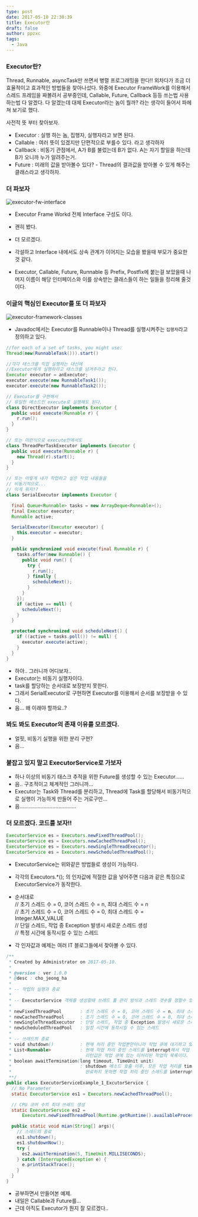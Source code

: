 ```yaml
---
type: post
date: 2017-05-10 22:30:39
title: Executor란
draft: false
author: ppzxc
tags:
  - Java
---
```


### Executor란?

Thread, Runnable, asyncTask만 쓰면서 병렬 프로그래밍을 한다!! 외차다가 조금 더 효율적이고 효과적인 방법들을 찾아나섰다. 와중에 Executor FrameWork를 이용해서 스레드 프레임을 짜볼려서 공부중인데, Callable, Future, Callback 등등 쓰는법 사용하는법 다 알겠다. 다 알겠는데 대체 Executor라는 놈이 뭘까? 라는 생각이 들어서 파헤쳐 보기로 했다.

사전적 뜻 부터 찾아보자.

- Executor : 실행 하는 놈, 집행자, 실행자라고 보면 된다.
- Callable : 여러 뜻이 있겠지만 단편적으로 부를수 있다. 라고 생각하자
- Callback : 비동기 관점에서, A가 B를 불렀는데 B가 없다. A는 자기 할일을 하는데 B가 오니까 누가 알려주는거.
- Future : 미래의 값을 받아볼수 있다? - Thread의 결과값을 받아볼 수 있게 해주는 클래스라고 생각하자.

### 더 파보자

![executor-fw-interface](https://github.com/ppzxc/ppzxc.github.io/blob/master/content/images/executor-framework-interfaces.png)

- Executor Frame Workd 전체 Interface 구성도 이다.
- 괜히 봤다.
- 더 모르겠다.

- 각설하고 Interface 내에서도 상속 관계가 이어지는 모습을 봤을때 부모가 중요한 것 같다.
- Executor, Callable, Future, Runnable 등 Prefix, Postfix에 붙는걸 보았을때 나머지 이름이 해당 인터페이스와 이를 상속받는 클래스들이 하는 일들을 정리해 줄것이다.

### 이글의 핵심인 Executor를 또 더 파보자

![executor-framework-classes](https://github.com/ppzxc/ppzxc.github.io/blob/master/content/images/executor-framework-classes.png)

- Javadoc에서는 Executor를 Runnable이나 Thread를 실행시켜주는 `집행자`라고 정의하고 있다.

```java
//for each of a set of tasks, you might use:
Thread(new(RunnableTask())).start()

//각각 태스크를 직접 실행하는 대신에
//Executor에게 실행하라고 태스크를 넘겨주라고 한다.
Executor executor = anExecutor;
executor.execute(new RunnableTask1());
executor.execute(new RunnableTask2());
```

```java
// Executor를 구현해서
// 유일한 메소드인 execute로 실행해도 된다.
class DirectExecutor implements Executor {
  public void execute(Runnable r) {
    r.run();
  }
}
```

```java
// 또는 이런식으로 execute안에서도
class ThreadPerTaskExecutor implements Executor {
  public void execute(Runnable r) {
    new Thread(r).start();
  }
}
```

```java
// 또는 이렇게 내가 작업하고 싶은 작업 내용들을
// 비동기적으로...
// 이게 뭐지!?
class SerialExecutor implements Executor {

  final Queue<Runnable> tasks = new ArrayDeque<Runnable>();
  final Executor executor;
  Runnable active;

  SerialExecutor(Executor executor) {
    this.executor = executor;
  }

  public synchronized void execute(final Runnable r) {
    tasks.offer(new Runnable() {
      public void run() {
        try {
          r.run();
        } finally {
          scheduleNext();
        }
      }
    });
    if (active == null) {
      scheduleNext();
    }
  }

  protected synchronized void scheduleNext() {
    if ((active = tasks.poll()) != null) {
      executor.execute(active);
    }
  }
}
```

- 하아.. 그러니까 어디보자..
- Executor는 비동기 실행자이다.
- task를 할당하는 순서대로 보장받지 못한다.
- 그래서 SerialExecutor로 구현하면 Executor를 이용해서 순서를 보장받을 수 있다.
- 음... 왜 이래야 할까요..?

### 봐도 봐도 Executor의 존재 이유를 모르겠다.

- 얼핏, 비동기 실행을 위한 분리 구현?
- 음...

### 붙잡고 있지 말고 ExecutorService로 가보자

- 하나 이상의 비동기 태스크 추적을 위한 Future를 생성할 수 있는 Executor......
- 음.. 구조적이고 체계적인 그러니까...
- Executor는 Task와 Thread를 분리하고, Thread에 Task를 할당해서 비동기적으로 실행이 가능하게 만들어 주는 거로구만...
- 음......................................

### 더 모르겠다. 코드를 보자!!

```java
ExecutorService es = Executors.newFixedThreadPool();
ExecutorService es = Executors.newCachedThreadPool();
ExecutorService es = Executors.newSingleThreadExecutor();
ExecutorService es = Executors.newScheduledThreadPool();
```

- ExecutorService는 위와같은 방법들로 생성이 가능하다.
- 각각의 Executors.\*(); 의 인자값에 적절한 값을 넣어주면 다음과 같은 특징으로 ExecutorService가 동작한다.

- 순서대로  
  // 초기 스레드 수 = 0, 코어 스레드 수 = n, 최대 스레드 수 = n  
  // 초기 스레드 수 = 0, 코어 스레드 수 = 0, 최대 스레드 수 = Integer.MAX_VALUE  
  // 단일 스레드, 작업 중 Exception 발생시 새로운 스레드 생성  
  // 특정 시간에 동작시킬 수 있는 스레드

- 각 인자값과 예제는 여러 IT 블로그들에서 찾아볼 수 있다.

```java
/**
 * Created by Administrator on 2017-05-10.
 *
 * @version : ver 1.0.0
 * @desc : cho_jeong_ha
 *
 * -- 작업의 실행과 종료
 *
 * -- ExecutorService 객체를 생성할때 쓰레드 풀 관리 방식과 스레드 갯수를 정할수 있다.
 *
 * newFixedThreadPool       : 초기 스레드 수 = 0, 코어 스레드 수 = n, 최대 스레드 수 = n
 * newCachedThreadPool      : 초기 스레드 수 = 0, 코어 스레드 수 = 0, 최대 스레드 수 = Integer.MAX_VALUE
 * newSingleThreadExecutor  : 단일 스레드, 작업 중 Exception 발생시 새로운 스레드 생성
 * newScheduledThreadPool   : 일정 시간에 동작시킬 수 있는 스레드
 *
 * -- 쓰레드의 종료
 * void shutdown()          : 현재 처리 중인 작업뿐만아니라 작업 큐에 대기하고 있는 모든 작업을 처리한 뒤에 스레드 풀을 종료시킨다.
 * List<Runnable>           : 현재 작업 처리 중인 스레드를 interrupt해서 작업 중지를 시도하고 스레드 풀을 종료시킨다.
 *                            리턴값은 작업 큐에 있는 미처리된 작업의 목록이다.
 * boolean awaitTermination(long timeout, TimeUnit unit)
 *                          : shutdown 메소드 호출 이후, 모든 작업 처리를 timeout 시간내에 완료하면 true를 리턴하고,
 *                            완료하지 못하면 작업 처리 중인 스레드를 interrupt하고 false를 리턴한다.
 **/
public class ExecutorServiceExample_1_ExcutorService {
  // No Parameter
  static ExecutorService es1 = Executors.newCachedThreadPool();

  // CPU 코어 수의 최대 쓰레드 생성
  static ExecutorService es2 =
      Executors.newFixedThreadPool(Runtime.getRuntime().availableProcessors());

  public static void mian(String[] args){
    // 스레드의 종료
    es1.shutdown();
    es1.shutdownNow();
    try {
      es2.awaitTermination(5, TimeUnit.MILLISECONDS);
    } catch (InterruptedException e) {
      e.printStackTrace();
    }
  }
}
```

- 공부하면서 만들어본 예제.
- 내일은 Callable과 Future를...
- 근데 아직도 Executor가 뭔지 잘 모르겠다..
